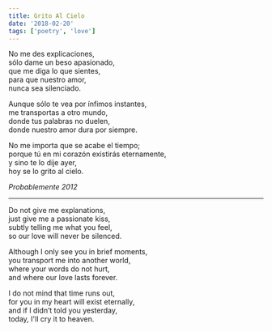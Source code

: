 ```yaml
---
title: Grito Al Cielo
date: '2018-02-20'
tags: ['poetry', 'love']
---
```


<div className="italic">
No me des explicaciones,<br/>
sólo dame un beso apasionado,<br/>
que me diga lo que sientes,<br/>
para que nuestro amor,<br/> 
nunca sea silenciado.<br/>

Aunque sólo te vea por ínfimos instantes,<br/>
me transportas a otro mundo,<br/>
donde tus palabras no duelen,<br/>
donde nuestro amor dura por siempre.<br/>

No me importa que se acabe el tiempo;<br/>
porque tú en mi corazón existirás eternamente,<br/>
y sino te lo dije ayer,<br/>
hoy se lo grito al cielo.<br/>
</div>

*Probablemente 2012*

***

<div className="italic">
Do not give me explanations,<br/>
just give me a passionate kiss,<br/>
subtly telling me what you feel,<br/>
so our love will never be silenced.<br/>

Although I only see you in brief moments,<br/>
you transport me into another world,<br/>
where your words do not hurt,<br/>
and where our love lasts forever.<br/>

I do not mind that time runs out,<br/>
for you in my heart will exist eternally,<br/>
and if I didn’t told you yesterday,<br/>
today, I'll cry it to heaven.<br/>
</div>